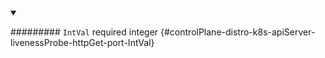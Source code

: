 
<details className="config-field" data-expandable="false" open>
<summary>

######### `IntVal` <span className="config-field-required" data-required="false">required</span> <span className="config-field-type">integer</span> <span className="config-field-default"></span> <span className="config-field-enum"></span> {#controlPlane-distro-k8s-apiServer-livenessProbe-httpGet-port-IntVal}



</summary>



</details>
